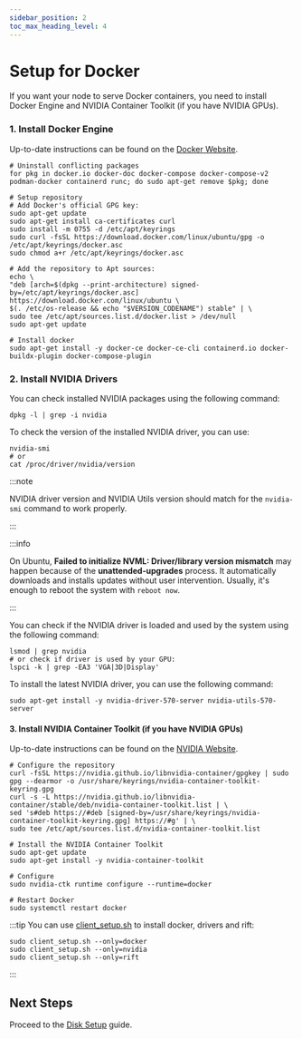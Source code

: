 ```yaml
---
sidebar_position: 2
toc_max_heading_level: 4
---
```


# Setup for Docker

If you want your node to serve Docker containers, you need to install Docker Engine and NVIDIA Container Toolkit (if you have NVIDIA GPUs).

### 1. Install Docker Engine

Up-to-date instructions can be found on the [Docker Website](https://docs.docker.com/engine/install/debian/).

```shell
# Uninstall conflicting packages
for pkg in docker.io docker-doc docker-compose docker-compose-v2 podman-docker containerd runc; do sudo apt-get remove $pkg; done

# Setup repository
# Add Docker's official GPG key:
sudo apt-get update
sudo apt-get install ca-certificates curl
sudo install -m 0755 -d /etc/apt/keyrings
sudo curl -fsSL https://download.docker.com/linux/ubuntu/gpg -o /etc/apt/keyrings/docker.asc
sudo chmod a+r /etc/apt/keyrings/docker.asc

# Add the repository to Apt sources:
echo \
"deb [arch=$(dpkg --print-architecture) signed-by=/etc/apt/keyrings/docker.asc] https://download.docker.com/linux/ubuntu \
$(. /etc/os-release && echo "$VERSION_CODENAME") stable" | \
sudo tee /etc/apt/sources.list.d/docker.list > /dev/null
sudo apt-get update

# Install docker
sudo apt-get install -y docker-ce docker-ce-cli containerd.io docker-buildx-plugin docker-compose-plugin
```

### 2. Install NVIDIA Drivers

You can check installed NVIDIA packages using the following command:

```shell
dpkg -l | grep -i nvidia
```

To check the version of the installed NVIDIA driver, you can use:

```shell
nvidia-smi
# or 
cat /proc/driver/nvidia/version
```

:::note

NVIDIA driver version and NVIDIA Utils version should match for the `nvidia-smi` command to work properly.

:::

:::info

On Ubuntu, **Failed to initialize NVML: Driver/library version mismatch** may happen because of the **unattended-upgrades** process. It automatically downloads and installs updates without user intervention. Usually, it's enough to reboot the system with `reboot now`.

:::

You can check if the NVIDIA driver is loaded and used by the system using the following command:

```shell
lsmod | grep nvidia
# or check if driver is used by your GPU:
lspci -k | grep -EA3 'VGA|3D|Display'
```

To install the latest NVIDIA driver, you can use the following command:

```shell
sudo apt-get install -y nvidia-driver-570-server nvidia-utils-570-server
```

#### 3. Install NVIDIA Container Toolkit (if you have NVIDIA GPUs)

Up-to-date instructions can be found on the [NVIDIA Website](https://docs.nvidia.com/datacenter/cloud-native/container-toolkit/latest/install-guide.html).

```shell
# Configure the repository
curl -fsSL https://nvidia.github.io/libnvidia-container/gpgkey | sudo gpg --dearmor -o /usr/share/keyrings/nvidia-container-toolkit-keyring.gpg
curl -s -L https://nvidia.github.io/libnvidia-container/stable/deb/nvidia-container-toolkit.list | \
sed 's#deb https://#deb [signed-by=/usr/share/keyrings/nvidia-container-toolkit-keyring.gpg] https://#g' | \
sudo tee /etc/apt/sources.list.d/nvidia-container-toolkit.list    

# Install the NVIDIA Container Toolkit
sudo apt-get update
sudo apt-get install -y nvidia-container-toolkit

# Configure
sudo nvidia-ctk runtime configure --runtime=docker

# Restart Docker
sudo systemctl restart docker
```

:::tip
You can use [client_setup.sh](https://github.com/cloudrift-ai/rift-utils/blob/main/scripts/client_setup.sh) to install docker, drivers and rift:

```shell
sudo client_setup.sh --only=docker
sudo client_setup.sh --only=nvidia
sudo client_setup.sh --only=rift
```

:::

## Next Steps

Proceed to the [Disk Setup](./disks) guide.
